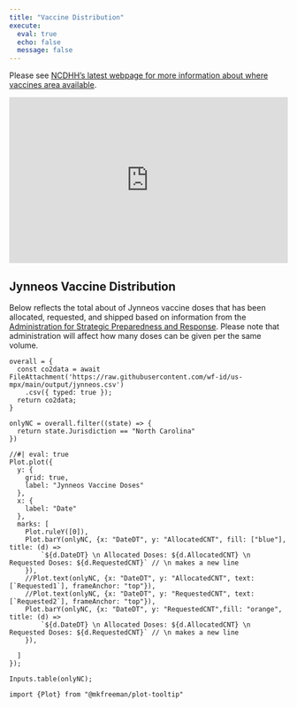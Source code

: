 ```yaml
---
title: "Vaccine Distribution"
execute:
  eval: true
  echo: false
  message: false
---
```


Please see [NCDHH's latest webpage for more information about where vaccines area available](https://www.ncdhhs.gov/divisions/public-health/monkeypox/monkeypox-vaccine-locations).

<iframe src="https://www.ncdhhs.gov/divisions/public-health/monkeypox/monkeypox-vaccine-locations" width="100%" height="300" style="border:none;"></iframe>

## Jynneos Vaccine Distribution

Below reflects the total about of Jynneos vaccine doses that has been allocated, requested, and shipped based on information from the [Administration for Strategic Preparedness and Response](https://aspr.hhs.gov/SNS/Pages/JYNNEOS-Distribution.aspx).
Please note that administration will affect how many doses can be given per the same volume.

```ojs
overall = {
  const co2data = await FileAttachment('https://raw.githubusercontent.com/wf-id/us-mpx/main/output/jynneos.csv')
    .csv({ typed: true });
  return co2data;
}
```

```ojs
onlyNC = overall.filter((state) => {
  return state.Jurisdiction == "North Carolina"
})
```


```ojs
//#| eval: true
Plot.plot({
  y: {
    grid: true,
    label: "Jynneos Vaccine Doses"
  },
  x: {
    label: "Date"
  },
  marks: [
    Plot.ruleY([0]),
    Plot.barY(onlyNC, {x: "DateDT", y: "AllocatedCNT", fill: ["blue"], title: (d) =>
        `${d.DateDT} \n Allocated Doses: ${d.AllocatedCNT} \n Requested Doses: ${d.RequestedCNT}` // \n makes a new line
    }),
    //Plot.text(onlyNC, {x: "DateDT", y: "AllocatedCNT", text: [`Requested1`], frameAnchor: "top"}),
    //Plot.text(onlyNC, {x: "DateDT", y: "RequestedCNT", text: [`Requested2`], frameAnchor: "top"}),
    Plot.barY(onlyNC, {x: "DateDT", y: "RequestedCNT",fill: "orange", title: (d) =>
        `${d.DateDT} \n Allocated Doses: ${d.AllocatedCNT} \n Requested Doses: ${d.RequestedCNT}` // \n makes a new line
    }),
    
  ]
});
```

```ojs
Inputs.table(onlyNC);
```

```ojs
import {Plot} from "@mkfreeman/plot-tooltip"
```


